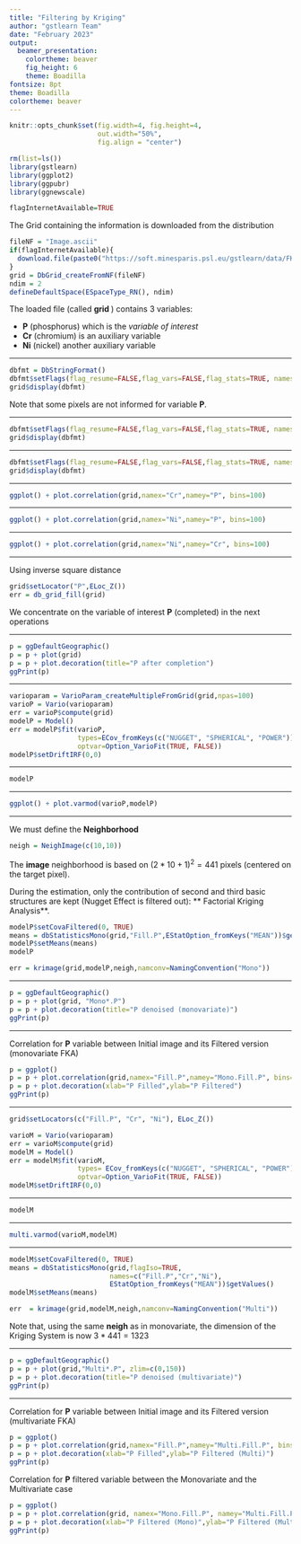 ```yaml
---
title: "Filtering by Kriging"
author: "gstlearn Team"
date: "February 2023"
output:
  beamer_presentation:
    colortheme: beaver
    fig_height: 6
    theme: Boadilla
fontsize: 8pt
theme: Boadilla
colortheme: beaver
---
```


<!-- SUMMARY: Filtering images using Factorial Kriging Analysis. Example on a multivariate acquisition  -->

<!-- CATEGORY: Courses -->

```r
knitr::opts_chunk$set(fig.width=4, fig.height=4, 
                      out.width="50%",
                      fig.align = "center") 
```

\frametitle{Loading Data}

```r
rm(list=ls())
library(gstlearn)
library(ggplot2)
library(ggpubr)
library(ggnewscale)

flagInternetAvailable=TRUE
```

The Grid containing the information is downloaded from the distribution

```r
fileNF = "Image.ascii"
if(flagInternetAvailable){
  download.file(paste0("https://soft.minesparis.psl.eu/gstlearn/data/FKA/",fileNF), fileNF, quiet=TRUE)
}
grid = DbGrid_createFromNF(fileNF)
ndim = 2
defineDefaultSpace(ESpaceType_RN(), ndim)
```

The loaded file (called **grid **) contains 3 variables:

- **P** (phosphorus) which is the *variable of interest*
- **Cr** (chromium) is an auxiliary variable
- **Ni** (nickel) another auxiliary variable

---

\frametitle{Statistics on main variable}

```r
dbfmt = DbStringFormat()
dbfmt$setFlags(flag_resume=FALSE,flag_vars=FALSE,flag_stats=TRUE, names="P")
grid$display(dbfmt)
```

Note that some pixels are not informed for variable **P**.

---

\frametitle{Statistics on auxiliary variables}


```r
dbfmt$setFlags(flag_resume=FALSE,flag_vars=FALSE,flag_stats=TRUE, names="Ni")
grid$display(dbfmt)
```

---

\frametitle{Statistics on auxiliary variables}

```r
dbfmt$setFlags(flag_resume=FALSE,flag_vars=FALSE,flag_stats=TRUE, names="Cr")
grid$display(dbfmt)
```

---

\frametitle{Correlation between Cr and P}

```r
ggplot() + plot.correlation(grid,namex="Cr",namey="P", bins=100)
```

---

\frametitle{Correlation between Ni and P}

```r
ggplot() + plot.correlation(grid,namex="Ni",namey="P", bins=100)
```

---

\frametitle{Correlation between Ni and CR}

```r
ggplot() + plot.correlation(grid,namex="Ni",namey="Cr", bins=100)
```

---

\frametitle{Completing the variable **P**}

Using inverse square distance

```r
grid$setLocator("P",ELoc_Z())
err = db_grid_fill(grid)
```

We concentrate on the variable of interest **P** (completed) in the next operations

---

\frametitle{Display P}

```r
p = ggDefaultGeographic()
p = p + plot(grid)
p = p + plot.decoration(title="P after completion")
ggPrint(p)
```

---

\frametitle{Variogram Calculation}

```r
varioparam = VarioParam_createMultipleFromGrid(grid,npas=100)
varioP = Vario(varioparam)
err = varioP$compute(grid)
modelP = Model()
err = modelP$fit(varioP, 
                 types=ECov_fromKeys(c("NUGGET", "SPHERICAL", "POWER")),
                 optvar=Option_VarioFit(TRUE, FALSE))
modelP$setDriftIRF(0,0)
```

---

\frametitle{Variogram Model}

```r
modelP
```

---

\frametitle{Variogram Model}

```r
ggplot() + plot.varmod(varioP,modelP)
```

---

\frametitle{Monovariate Factorial Kriging Analysis}

We must define the **Neighborhood**

```r
neigh = NeighImage(c(10,10))
```

The **image** neighborhood is based on $(2*10+1)^2=441$ pixels (centered on the target pixel).

During the estimation, only the contribution of second and third basic structures are kept (Nugget Effect is filtered out): ** Factorial Kriging Analysis**.

```r
modelP$setCovaFiltered(0, TRUE)
means = dbStatisticsMono(grid,"Fill.P",EStatOption_fromKeys("MEAN"))$getValues()
modelP$setMeans(means)
modelP

err = krimage(grid,modelP,neigh,namconv=NamingConvention("Mono"))
```

---

\frametitle{Monovariate Factorial Kriging Analysis}

```r
p = ggDefaultGeographic()
p = p + plot(grid, "Mono*.P")
p = p + plot.decoration(title="P denoised (monovariate)")
ggPrint(p)
```

---

\frametitle{Correlation between Initial and Filtered images}

Correlation for **P** variable between Initial image and its Filtered version (monovariate FKA)

```r
p = ggplot()
p = p + plot.correlation(grid,namex="Fill.P",namey="Mono.Fill.P", bins=100)
p = p + plot.decoration(xlab="P Filled",ylab="P Filtered")
ggPrint(p)
```

---

\frametitle{Multivariate Approach}


```r
grid$setLocators(c("Fill.P", "Cr", "Ni"), ELoc_Z())

varioM = Vario(varioparam)
err = varioM$compute(grid)
modelM = Model()
err = modelM$fit(varioM, 
                 types= ECov_fromKeys(c("NUGGET", "SPHERICAL", "POWER")),
                 optvar=Option_VarioFit(TRUE, FALSE))
modelM$setDriftIRF(0,0)
```

---

\frametitle{Multivariate Model}

```r
modelM
```

---

\frametitle{Multivariate Model}

```r
multi.varmod(varioM,modelM)
```

--- 

\frametitle{Multivariable Factorial Kriging Analysis}

```r
modelM$setCovaFiltered(0, TRUE)
means = dbStatisticsMono(grid,flagIso=TRUE, 
                         names=c("Fill.P","Cr","Ni"),
                         EStatOption_fromKeys("MEAN"))$getValues()
modelM$setMeans(means)

err  = krimage(grid,modelM,neigh,namconv=NamingConvention("Multi"))
```

Note that, using the same **neigh** as in monovariate, the dimension of the Kriging System is now $3 * 441 = 1323$

---

\frametitle{Multivariable Factorial Kriging Analysis}

```r
p = ggDefaultGeographic()
p = p + plot(grid,"Multi*.P", zlim=c(0,150))
p = p + plot.decoration(title="P denoised (multivariate)")
ggPrint(p)
```

---

\frametitle{Correlation between Initial and Filtered images}

Correlation for **P** variable between Initial image and its Filtered version (multivariate FKA)

```r
p = ggplot()
p = p + plot.correlation(grid,namex="Fill.P",namey="Multi.Fill.P", bins=100)
p = p + plot.decoration(xlab="P Filled",ylab="P Filtered (Multi)")
ggPrint(p)
```

Correlation for **P** filtered variable between the Monovariate and the Multivariate case

```r
p = ggplot()
p = p + plot.correlation(grid, namex="Mono.Fill.P", namey="Multi.Fill.P", bins=100)
p = p + plot.decoration(xlab="P Filtered (Mono)",ylab="P Filtered (Multi)")
ggPrint(p)
```

